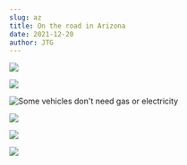 ```yaml
---
slug: az
title: On the road in Arizona
date: 2021-12-20
author: JTG
---
```

![](/images/img_8639.jpeg)

![](/images/img_8618.jpeg)

![](/images/img_3116.jpeg "Some vehicles don't need gas or electricity")

![](/images/img_8642.jpeg)

![](/images/img_8649.jpeg)

![](/images/img_3117.jpeg)